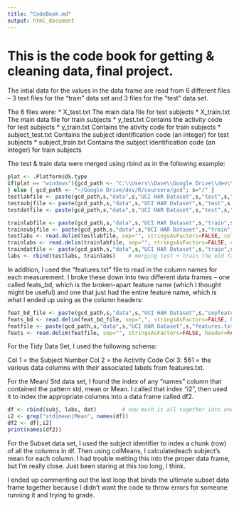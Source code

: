```yaml
---
title: "CodeBook.md"
output: html_document
---
```


# This is the code book for getting & cleaning data, final project.

The intial data for the values in the data frame are read from 6 different files -- 3 text files for the "train" data set and 3 files for the "test" data set. 


The 6 files were:
* X_test.txt   The main data file for test subjects
* X_train.txt  The main data file for train subjects
* y_test.txt  Contains the activity code for test subjects
* y_train.txt  Contains the ativity code for train subjects
* subject_test.txt  Contains the subject identification code (an integer) for test subjects
* subject_train.txt  Contains the subject identification code (an integer) for train subjects

The test & train data were merged using rbind as in the following example:

```r
plat <- .Platform$OS.type
if(plat == "windows"){gcd_path <- "C:\\Users\\Dave\\Google Drive\\dev\\R\\coursera\\gcd";s="\\"
} else { gcd_path <- "~/Google Drive/dev/R/coursera/gcd"; s="/" }
testlabfile <- paste(gcd_path,s,"data",s,"UCI HAR Dataset",s,"test",s,"y_test.txt", sep="")
testsubjfile <- paste(gcd_path,s,"data",s,"UCI HAR Dataset",s,"test",s,"subject_test.txt", sep="")
testdatfile <- paste(gcd_path,s,"data",s,"UCI HAR Dataset",s,"test",s,"X_test.txt", sep="")

trainlabfile <- paste(gcd_path,s,"data",s,"UCI HAR Dataset",s,"train",s,"y_train.txt", sep="")
trainsubjfile <- paste(gcd_path,s,"data",s,"UCI HAR Dataset",s,"train",s,"subject_train.txt", sep="")
testlabs <- read.delim(testlabfile, sep="", stringsAsFactors=FALSE, col.names="ActivityCode", header=FALSE)
trainlabs <- read.delim(trainlabfile, sep="", stringsAsFactors=FALSE, col.names="ActivityCode", header=FALSE)
traindatfile <- paste(gcd_path,s,"data",s,"UCI HAR Dataset",s,"train",s,"X_train.txt", sep="")
labs <- rbind(testlabs, trainlabs)    # merging test + train the old fashioned way.
```

In addition, I used the "features.txt" file to read in the column names for each measurement.  I broke these down into two different data frames -- one called feats_bd, which is the broken-apart feature name (which I thought might be useful) and one that just had the entire feature name, which is what I ended up using as the column headers:

```r
feat_bd_file <- paste(gcd_path,s,"data",s,"UCI HAR Dataset",s,"sepfeatures.txt", sep="")
feats_bd <- read.delim(feat_bd_file, sep=",", stringsAsFactors=FALSE, header=FALSE, col.names=c("ColNum", "Type", "value", "dimension", "factor")) # feats breakdown
featfile <- paste(gcd_path,s,"data",s,"UCI HAR Dataset",s,"features.txt", sep="")
feats <- read.delim(featfile, sep="", stringsAsFactors=FALSE, header=FALSE, col.names=c("num", "name"))
```

For the Tidy Data Set, I used the following schema:

Col 1 = the Subject Number
Col 2 = the Activity Code 
Col 3: 561  = the various data columns with their associated labels from features.txt.

For the Mean/ Std data set, I found the index of any "names" column that contained the pattern std, mean or Mean.  I called that index "i2", then used it to index the appropriate columns into a data frame called df2.
```r
df <- cbind(subj, labs, dat)        # now mush it all together into one d.f. with named columns.
i2 <- grep("std|mean|Mean", names(df))
df2 <- df[,i2]
print(names(df2))
```


For the Subset data set, I used the subject identifier to index a chunk (row) of all the columns in  df.  Then using colMeans, I calculatedeach subject's mean for each column.  I had trouble melting this into the proper data frame, but I'm really close.  Just been staring at this too long, I think.

I ended up commenting out the last loop that binds the ultimate subset data frame together because I didn't want the code to throw errors for someone running it and trying to grade.